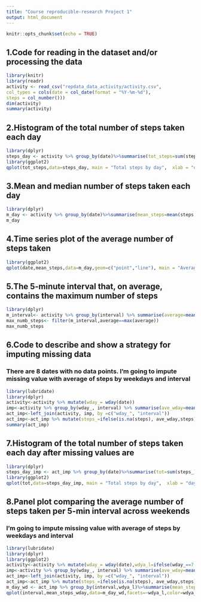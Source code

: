 ---
title: "Course reproducible-research Project 1"
output: html_document
---

```{r setup, include=FALSE}
knitr::opts_chunk$set(echo = TRUE)
```

## 1.Code for reading in the dataset and/or processing the data

```{r reading}
library(knitr)
library(readr)
activity <- read_csv("repdata_data_activity/activity.csv",
col_types = cols(date = col_date(format = "%Y-%m-%d"),
steps = col_number()))
dim(activity)
summary(activity)
```

## 2.Histogram of the total number of steps taken each day

```{r histogram, echo=TRUE}
library(dplyr)
steps_day <- activity %>% group_by(date)%>%summarise(tot_steps=sum(steps,na.rm=TRUE))
library(ggplot2)
qplot(tot_steps,data=steps_day, main = "Total steps by day",  xlab = "day", ylab = "Steps")
```


## 3.Mean and median number of steps taken each day
```{r mean, echo=TRUE}
library(dplyr)
m_day <- activity %>% group_by(date)%>%summarise(mean_steps=mean(steps,na.rm=TRUE), median_steps=median(steps,na.rm=TRUE))
m_day
```

## 4.Time series plot of the average number of steps taken
```{r time series, echo=TRUE}
library(ggplot2)
qplot(date,mean_steps,data=m_day,geom=c("point","line"), main = "Average number of steps taken",  xlab = "day", ylab = "mean steps")
```

## 5.The 5-minute interval that, on average, contains the maximum number of steps
```{r interval, echo=TRUE}
library(dplyr)
m_interval<- activity %>% group_by(interval) %>% summarise(average=mean(steps,na.rm=TRUE))
max_numb_steps<- filter(m_interval,average==max(average))
max_numb_steps
```

## 6.Code to describe and show a strategy for imputing missing data
### There are 8 dates with no data points. I'm going to impute missing value with average of steps by weekdays and interval 
```{r missing, echo=TRUE}
library(lubridate)
library(dplyr)
activity<-activity %>% mutate(wday_= wday(date))
imp<-activity %>% group_by(wday_, interval) %>% summarise(ave_wday=mean(steps,na.rm=TRUE))
act_imp<-left_join(activity, imp, by =c("wday_", "interval"))
act_imp<-act_imp %>% mutate(steps_=ifelse(is.na(steps), ave_wday,steps))
summary(act_imp)
```
## 7.Histogram of the total number of steps taken each day after missing values are 
```{r impute, echo=TRUE}
library(dplyr)
steps_day_imp <- act_imp %>% group_by(date)%>%summarise(tot=sum(steps_))
library(ggplot2)
qplot(tot,data=steps_day_imp, main = "Total steps by day",  xlab = "day", ylab = "Steps")
```

## 8.Panel plot comparing the average number of steps taken per 5-min interval across weekends
### I'm going to impute missing value with average of steps by weekdays and interval 
```{r wdays, echo=TRUE}
library(lubridate)
library(dplyr)
library(ggplot2)
activity<-activity %>% mutate(wday_= wday(date),wdya_l=ifelse(wday_==7 | wday_==1, "weekend","weekday"))
imp<-activity %>% group_by(wday_, interval) %>% summarise(ave_wday=mean(steps,na.rm=TRUE))
act_imp<-left_join(activity, imp, by =c("wday_", "interval"))
act_imp<-act_imp %>% mutate(steps_=ifelse(is.na(steps), ave_wday,steps))
m_day_wd <- act_imp %>% group_by(interval,wdya_l)%>%summarise(mean_steps_wday=mean(steps_,na.rm=TRUE))
qplot(interval,mean_steps_wday,data=m_day_wd,facets=~wdya_l,color=wdya_l,geom=c("line"), main = "average of steps per 5-minute interval across weekdays and weekends",  xlab = "interval", ylab = "mean steps")
```



